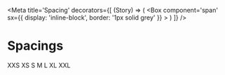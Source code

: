
<Meta
  title='Spacing'
  decorators={[
    (Story) => (
      <Box
        component='span'
        sx={{ display: 'inline-block', border: '1px solid grey' }}
      >
        <Story />
      </Box>
    )
  ]}
/>

# Spacings

<Canvas>
  <Story name='XXS'>
    <Box p={1}>XXS</Box>
  </Story>
  <Story name='XS'>
    <Box p={2}>XS</Box>
  </Story>
  <Story name='S'>
    <Box p={3}>S</Box>
  </Story>
  <Story name='M'>
    <Box p={4}>M</Box>
  </Story>
  <Story name='L'>
    <Box p={5}>L</Box>
  </Story>
  <Story name='XL'>
    <Box p={6}>XL</Box>
  </Story>
  <Story name='XXL'>
    <Box p={7}>XXL</Box>
  </Story>
</Canvas>
